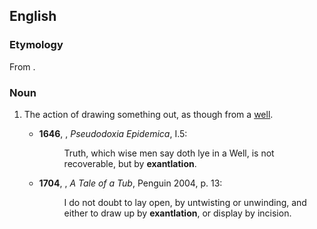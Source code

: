==English==

===Etymology===
From {{suffix|exantlate|ation|lang=en}}.

===Noun===
{{en-noun|-}}

# {{label|en|obsolete}} The action of drawing something out, as though from a [[well]].
#* '''1646''', {{w|Thomas Browne}}, ''Pseudodoxia Epidemica'', I.5:
#*: Truth, which wise men say doth lye in a Well, is not recoverable, but by '''exantlation'''.
#* '''1704''', {{w|Jonathan Swift}}, ''A Tale of a Tub'', Penguin 2004, p. 13:
#*: I do not doubt to lay open, by untwisting or unwinding, and either to draw up by '''exantlation''', or display by incision.
